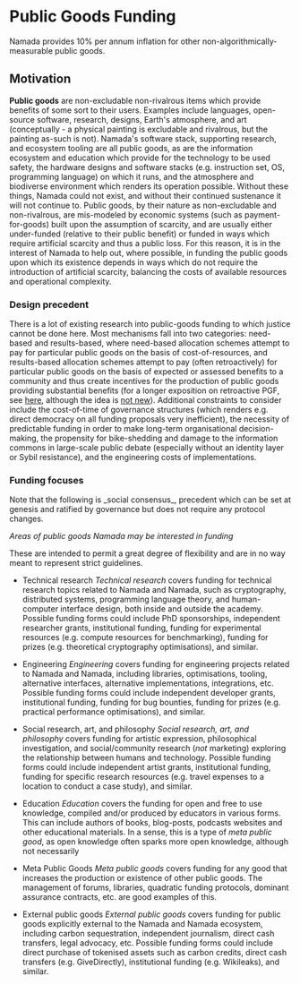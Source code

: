 
# Public Goods Funding

Namada provides 10% per annum inflation for other non-algorithmically-measurable public goods.

## Motivation

**Public goods** are non-excludable non-rivalrous items which provide benefits of some sort to their users. 
Examples include languages, open-source software, research, designs, Earth's atmosphere, and art 
(conceptually - a physical painting is excludable and rivalrous, but the painting as-such is not). 
Namada's software stack, supporting research, and ecosystem tooling are all public goods, as are the information ecosystem
 and education which provide for the technology to be used safety, the hardware designs and software stacks (e.g. instruction 
 set, OS, programming language) on which it runs, and the atmosphere and biodiverse environment which renders its operation possible. 
 Without these things, Namada could not exist, and without their continued sustenance it will not continue to. Public goods, by their 
 nature as non-excludable and non-rivalrous, are mis-modeled by economic systems (such as payment-for-goods) built upon the assumption 
 of scarcity, and are usually either under-funded (relative to their public benefit) or funded in ways which require artificial scarcity 
 and thus a public loss. For this reason, it is in the interest of Namada to help out, where possible, in funding the public goods upon 
 which its existence depends in ways which do not require the introduction of artificial scarcity, balancing the costs of available 
 resources and operational complexity. 

### Design precedent

There is a lot of existing research into public-goods funding to which justice cannot be done here. Most mechanisms fall into two categories: need-based and results-based, where need-based allocation schemes attempt to pay for particular public goods on the basis of cost-of-resources, and results-based allocation schemes attempt to pay (often retroactively) for particular public goods on the basis of expected or assessed benefits to a community and thus create incentives for the production of public goods providing substantial benefits (for a longer exposition on retroactive PGF, see [here](https://medium.com/ethereum-optimism/retroactive-public-goods-funding-33c9b7d00f0c), although the idea is [not new](https://astralcodexten.substack.com/p/lewis-carroll-invented-retroactive)). Additional constraints to consider include the cost-of-time of governance structures (which renders e.g. direct democracy on all funding proposals very inefficient), the necessity of predictable funding in order to make long-term organisational decision-making, the propensity for bike-shedding and damage to the information commons in large-scale public debate (especially without an identity layer or Sybil resistance), and the engineering costs of implementations.


### Funding focuses

<Callout type="info">
Note that the following is _social consensus_, precedent which can be set at genesis and ratified by governance but does not require any protocol changes.
</Callout>

_Areas of public goods Namada may be interested in funding_

These are intended to permit a great degree of flexibility and are in no way meant to represent strict guidelines.

- Technical research
  _Technical research_ covers funding for technical research topics related to Namada and Namada, such as cryptography, distributed systems, programming language theory, and human-computer interface design, both inside and outside the academy. Possible funding forms could include PhD sponsorships, independent researcher grants, institutional funding, funding for experimental resources (e.g. compute resources for benchmarking), funding for prizes (e.g. theoretical cryptography optimisations), and similar.
- Engineering
  _Engineering_ covers funding for engineering projects related to Namada and Namada, including libraries, optimisations, tooling, alternative interfaces, alternative implementations, integrations, etc. Possible funding forms could include independent developer grants, institutional funding, funding for bug bounties, funding for prizes (e.g. practical performance optimisations), and similar.
- Social research, art, and philosophy
  _Social research, art, and philosophy_ covers funding for artistic expression, philosophical investigation, and social/community research (_not_ marketing) exploring the relationship between humans and technology. Possible funding forms could include independent artist grants, institutional funding, funding for specific research resources (e.g. travel expenses to a location to conduct a case study), and similar.
- Education
  _Education_ covers the funding for open and free to use knowledge, compiled and/or produced by educators in various forms. This can include authors of books, blog-posts, podcasts websites and other educational materials. In a sense, this is a type of *meta public good*, as open knowledge often sparks more open knowledge, although not necessarily

- Meta Public Goods
_Meta public goods_ covers funding for any good that increases the production or existence of other public goods. The management of forums, libraries, quadratic funding protocols, dominant assurance contracts, etc. are good examples of this.

- External public goods
  _External public goods_ covers funding for public goods explicitly external to the Namada and Namada ecosystem, including carbon sequestration, independent journalism, direct cash transfers, legal advocacy, etc. Possible funding forms could include direct purchase of tokenised assets such as carbon credits, direct cash transfers (e.g. GiveDirectly), institutional funding (e.g. Wikileaks), and similar.
